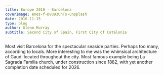 ---
title: Europe 2010 - Barcelona
coverImage: enes-f-DvU93UhTs-unsplash
date: 2010-11-15
type: blog
author: Glenn Murray
subtitle: Second City of Spain, First City of Catalonia
---

Most visit Barcelona for the spectacular seaside parties. Perhaps too many, according to locals. More interesting to me was the whimsical architecture of Gaudi located throughout the city. Most famous example being La Sagrada Familia church, under construction since 1882, with yet another completion date scheduled for 2026.

 <BarcaGaudiSlideShow />
